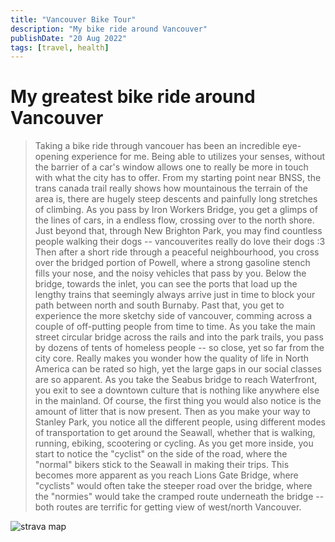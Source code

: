 ```yaml
---
title: "Vancouver Bike Tour"
description: "My bike ride around Vancouver"
publishDate: "20 Aug 2022"
tags: [travel, health]
---
```


# My greatest bike ride around Vancouver

> Taking a bike ride through vancouer has been an incredible eye-opening experience for me. Being able to utilizes your senses, without the barrier of a car's window allows one to really be more in touch with what the city has to offer. From my starting point near BNSS, the trans canada trail really shows how mountainous the terrain of the area is, there are hugely steep descents and painfully long stretches of climbing. As you pass by Iron Workers Bridge, you get a glimps of the lines of cars, in a endless flow, crossing over to the north shore. Just beyond that, through New Brighton Park, you may find countless people walking their dogs -- vancouverites really do love their dogs :3 Then after a short ride through a peaceful neighbourhood, you cross over the bridged portion of Powell, where a strong gasoline stench fills your nose, and the noisy vehicles that pass by you. Below the bridge, towards the inlet, you can see the ports that load up the lengthy trains that seemingly always arrive just in time to block your path between north and south Burnaby. Past that, you get to experience the more sketchy side of vancouver, comming across a couple of off-putting people from time to time. As you take the main street circular bridge across the rails and into the park trails, you pass by dozens of tents of homeless people -- so close, yet so far from the city core. Really makes you wonder how the quality of life in North America can be rated so high, yet the large gaps in our social classes are so apparent. As you take the Seabus bridge to reach Waterfront, you exit to see a downtown culture that is nothing like anywhere else in the mainland. Of course, the first thing you would also notice is the amount of litter that is now present. Then as you make your way to Stanley Park, you notice all the different people, using different modes of transportation to get around the Seawall, whether that is walking, running, ebiking, scootering or cycling. As you get more inside, you start to notice the "cyclist" on the side of the road, where the "normal" bikers stick to the Seawall in making their trips. This becomes more apparent as you reach Lions Gate Bridge, where "cyclists" would often take the steeper road over the bridge, where the "normies" would take the cramped route underneath the bridge -- both routes are terrific for getting view of west/north Vancouver.

![strava map](/static/images/bike-route.png)

